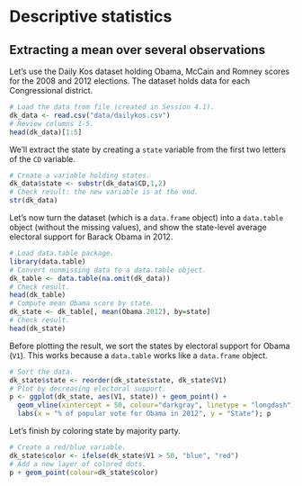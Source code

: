 <style>@import url(style.css);</style>

# Descriptive statistics

## Extracting a mean over several observations

Let's use the Daily Kos dataset holding Obama, McCain and Romney scores for the 2008 and 2012 elections. The dataset holds data for each Congressional district.

```r
# Load the data from file (created in Session 4.1).
dk_data <- read.csv("data/dailykos.csv")
# Review columns 1-5.
head(dk_data)[1:5]
```

We'll extract the state by creating a `state` variable from the first two letters of the `CD` variable.

```r
# Create a variable holding states.
dk_data$state <- substr(dk_data$CD,1,2)
# Check result: the new variable is at the end.
str(dk_data)
```

Let's now turn the dataset (which is a `data.frame` object) into a `data.table` object (without the missing values), and show the state-level average electoral support for Barack Obama in 2012.

```r
# Load data.table package.
library(data.table)
# Convert nonmissing data to a data.table object.
dk_table <- data.table(na.omit(dk_data))
# Check result.
head(dk_table)
# Compute mean Obama score by state.
dk_state <- dk_table[, mean(Obama.2012), by=state]
# Check result.
head(dk_state)
```

Before plotting the result, we sort the states by electoral support for Obama (`V1`). This works because a `data.table` works like a `data.frame` object.

```r
# Sort the data.
dk_state$state <- reorder(dk_state$state, dk_state$V1)
# Plot by decreasing electoral support.
p <- ggplot(dk_state, aes(V1, state)) + geom_point() + 
  geom_vline(xintercept = 50, colour="darkgray", linetype = "longdash") +
  labs(x = "% of popular vote for Obama in 2012", y = "State"); p
```

Let's finish by coloring state by majority party.

```r
# Create a red/blue variable.
dk_state$color <- ifelse(dk_state$V1 > 50, "blue", "red")
# Add a new layer of colored dots.
p + geom_point(colour=dk_state$color)
```
